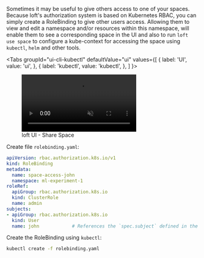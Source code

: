 
Sometimes it may be useful to give others access to one of your spaces. Because loft's authorization system is based on Kubernetes RBAC, you can simply create a RoleBinding to give other users access. Allowing them to view and edit a namespace and/or resources within this namespace, will enable them to see a corresponding space in the UI and also to run `loft use space` to configure a kube-context for accessing the space using `kubectl`, `helm` and other tools.

<Tabs
  groupId="ui-cli-kubectl"
  defaultValue="ui"
  values={[
    { label: 'UI', value: 'ui', },
    { label: 'kubectl', value: 'kubectl', },
  ]
}>
<TabItem value="ui">

<figure class="frame">
  <video controls loop autoplay="true" muted>
    <source src="/img/ui/spaces/share-space.mp4" type="video/mp4" />
  </video>
  <figcaption>loft UI - Share Space</figcaption>
</figure>

<NoContextCleanupFragment/>

</TabItem>
<TabItem value="kubectl">

Create file `rolebinding.yaml`:
```yaml
apiVersion: rbac.authorization.k8s.io/v1
kind: RoleBinding
metadata:
  name: space-access-john
  namespace: ml-experiment-1
roleRef:
  apiGroup: rbac.authorization.k8s.io
  kind: ClusterRole
  name: admin
subjects:
- apiGroup: rbac.authorization.k8s.io
  kind: User
  name: john            # References the `spec.subject` defined in the User object
```

Create the RoleBinding using `kubectl`:
```bash
kubectl create -f rolebinding.yaml
```

<NoContextCleanupFragment/>

</TabItem>
</Tabs>